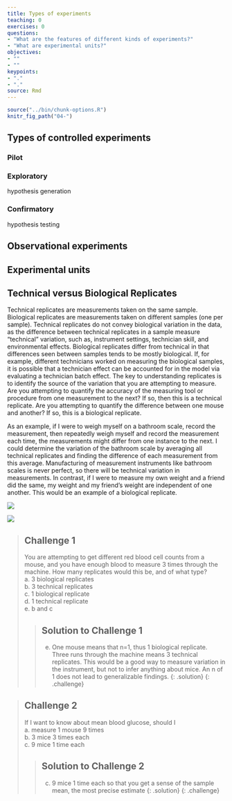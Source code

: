 ```yaml
---
title: Types of experiments
teaching: 0
exercises: 0
questions:
- "What are the features of different kinds of experiments?"
- "What are experimental units?"
objectives:
- ""
- ""
keypoints:
- "."
- "."
source: Rmd
---
```


```r
source("../bin/chunk-options.R")
knitr_fig_path("04-")
```
 
## Types of controlled experiments
 
### Pilot
### Exploratory
 hypothesis generation 

### Confirmatory
 hypothesis testing
 
## Observational experiments

## Experimental units

## Technical versus Biological Replicates

Technical replicates are measurements taken on the same sample.  Biological replicates are measurements taken on different samples (one per sample).  Technical replicates do not convey biological variation in the data, as the difference between technical replicates in a sample measure “technical” variation, such as, instrument settings, technician skill, and environmental effects.  Biological replicates differ from technical in that differences seen between samples tends to be mostly biological.  If, for example, different technicians worked on measuring the biological samples, it is possible that a technician effect can be accounted for in the model via evaluating a technician batch effect. The key to understanding replicates is to identify the source of the variation that you are attempting to measure. Are you attempting to quantify the accuracy of the measuring tool or procedure from one measurement to the next? If so, then this is a technical replicate. Are you attempting to quantify the difference between one mouse and another? If so, this is a biological replicate.

As an example, if I were to weigh myself on a bathroom scale, record the measurement, then repeatedly weigh myself and record the measurement each time, the measurements might differ from one instance to the next. I could determine the variation of the bathroom scale by averaging all technical replicates and finding the difference of each measurement from this average. Manufacturing of measurement instruments like bathroom scales is never perfect, so there will be technical variation in measurements. In contrast, if I were to measure my own weight and a friend did the same, my weight and my friend's weight are independent of one another. This would be an example of a biological replicate. 

![](../fig/technical-replicates.png)

![](../fig/biological-replicates.png)


> ## Challenge 1
> You are attempting to get different red blood   cell counts from a mouse, and you have enough blood   to measure 3 times through the machine. How many   replicates would this be, and of what type?  
a. 3 biological replicates  
b. 3 technical replicates  
c. 1 biological replicate  
d. 1 technical replicate  
e. b and c
>
> > ## Solution to Challenge 1
> > e. One mouse means that n=1, thus 1 biological replicate. Three runs through the machine means 3 technical replicates. This would be a good way to measure variation in the instrument, but not to infer anything about mice. An n of 1 does not lead to generalizable findings. 
> {: .solution}
{: .challenge}

> ## Challenge 2
> If I want to know about mean blood glucose, should I     
> a. measure 1 mouse 9 times  
> b. 3 mice 3 times each  
> c. 9 mice 1 time each  
>
> > 
> > ## Solution to Challenge 2
> > c. 9 mice 1 time each so that you get a sense of the sample mean, the most precise estimate
> {: .solution}
{: .challenge}

